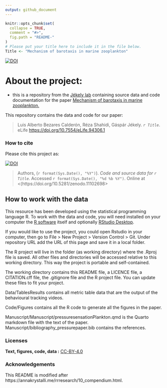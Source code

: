 ```yaml
---
output: github_document
---
```


<!-- README.md is generated from README.Rmd. Please edit that file -->

```r
knitr::opts_chunk$set(
  collapse = TRUE,
  comment = "#>",
  fig.path = "README-"
)
# Please put your title here to include it in the file below.
Title <- "Mechanism of barotaxis in marine zooplankton"
```


[![DOI](https://zenodo.org/badge/607210164.svg)](https://zenodo.org/doi/10.5281/zenodo.11102697)



# About the project: 
- this is a repository from the [Jékely lab](https://www.cos.uni-heidelberg.de/en/research-groups/gaspar-jekely) containing source data and code documentation for the paper [Mechanism of barotaxis in marine zooplankton.](https://doi.org/10.7554/eLife.94306.1)

This repository contains the data and code for our paper:

> Luis Alberto Bezares Calderón, Réza Shahidi, Gáspár Jékely. _`r Title`_. eLife <https://doi.org/10.7554/eLife.94306.1>

### How to cite

Please cite this project as:

[![DOI](https://zenodo.org/badge/607210164.svg)](https://zenodo.org/doi/10.5281/zenodo.11102697)


> Authors, (`r format(Sys.Date(), "%Y")`). _Code and source data for `r Title`_. Accessed `r format(Sys.Date(), "%d %b %Y")`. Online at <(https://doi.org/10.5281/zenodo.11102698>

## How to work with the data

This resource has been developed using the statistical programming
language R. To work with the data and code, you will need
installed on your computer the [R software](https://cloud.r-project.org/)
itself and optionally [RStudio Desktop](https://rstudio.com/products/rstudio/download/).

If you would like to use the project, you could open Rstudio in your computer, then go to File > New Project > Version Control > Git. Under repository URL add the URL of this page and save it in a local folder.

The R project will live in the folder (as working directory) where the .Rproj file is saved. All other files and directories will be accessed relative to this working directory. This way the project is portable and self-contained.

The working directory contains this README file, a LICENCE file, a CITATION.cff file, the .gitignore file and the R project file. You can update these files to fit your project.

Data/TablesResults contains all metric table data that are the output of the behavioural tracking videos.

Code/Figures contains all the R code to generate all the figures in the paper.

Manuscript/Manuscript/pressuresensationPlankton.qmd is the Quarto markdown file with the text of the paper. Manuscript/bibliography_pressurepaper.bib contains the references.

### Licenses

**Text, figures, code, data :**  [CC-BY-4.0](http://creativecommons.org/licenses/by/4.0/)

### Acknowledgements

This README is modified after
https://annakrystalli.me/rrresearch/10_compendium.html.

